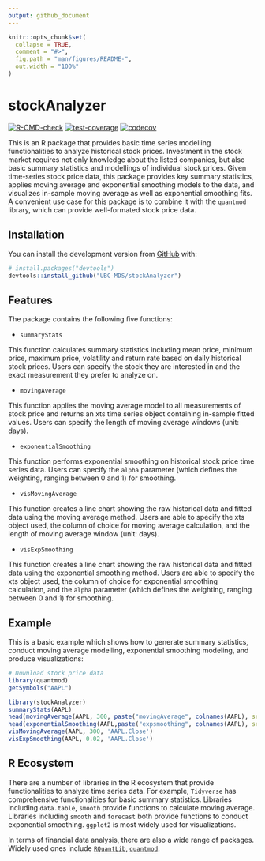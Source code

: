 ```yaml
---
output: github_document
---
```


<!-- README.md is generated from README.Rmd. Please edit that file -->

```r
knitr::opts_chunk$set(
  collapse = TRUE,
  comment = "#>",
  fig.path = "man/figures/README-",
  out.width = "100%"
)
```

# stockAnalyzer

<!-- badges: start -->
[![R-CMD-check](https://github.com/UBC-MDS/stockAnalyzer/workflows/R-CMD-check/badge.svg)](https://github.com/UBC-MDS/stockAnalyzer/actions) [![test-coverage](https://github.com/UBC-MDS/stockAnalyzer/actions/workflows/test-coverage.yaml/badge.svg)](https://github.com/UBC-MDS/stockAnalyzer/actions/workflows/test-coverage.yaml) [![codecov](https://codecov.io/gh/UBC-MDS/stockAnalyzer/branch/main/graph/badge.svg)](https://codecov.io/gh/UBC-MDS/stockAnalyzer)
<!-- badges: end -->

This is an R package that provides basic time series modelling functionalities to analyze historical stock prices. Investment in the stock market requires not only knowledge about the listed companies, but also basic summary statistics and modellings of individual stock prices. Given time-series stock price data, this package provides key summary statistics, applies moving average and exponential smoothing models to the data, and visualizes in-sample moving average as well as exponential smoothing fits. A convenient use case for this package is to combine it with the `quantmod` library, which can provide well-formated stock price data.

## Installation

You can install the development version from [GitHub](https://github.com/) with:

``` r
# install.packages("devtools")
devtools::install_github("UBC-MDS/stockAnalyzer")
```

## Features

The package contains the following five functions:

- `summaryStats`

This function calculates summary statistics including mean price, minimum price, maximum price, volatility and return rate based on daily historical stock prices. Users can specify the stock they are interested in and the exact measurement they prefer to analyze on. 

- `movingAverage`

This function applies the moving average model to all measurements of stock price and returns an xts time series object containing in-sample fitted values. Users can specify the length of moving average windows (unit: days).

- `exponentialSmoothing`

This function performs exponential smoothing on historical stock price time series data. Users can specify the `alpha` parameter (which defines the weighting, ranging between 0 and 1) for smoothing.

- `visMovingAverage`

This function creates a line chart showing the raw historical data and fitted data using the moving average method. Users are able to specify the xts object used, the column of choice for moving average calculation, and the length of moving average window (unit: days).

- `visExpSmoothing`

This function creates a line chart showing the raw historical data and fitted data using the exponential smoothing method. Users are able to specify the xts object used, the column of choice for exponential smoothing calculation, and the `alpha` parameter (which defines the weighting, ranging between 0 and 1) for smoothing.

## Example

This is a basic example which shows how to generate summary statistics, conduct moving average modelling, exponential smoothing modeling, and produce visualizations:

```r
# Download stock price data
library(quantmod)
getSymbols("AAPL")

library(stockAnalyzer)
summaryStats(AAPL)
head(movingAverage(AAPL, 300, paste("movingAverage", colnames(AAPL), sep="_")))
head(exponentialSmoothing(AAPL,paste("expsmoothing", colnames(AAPL), sep="_"), 0.02))
visMovingAverage(AAPL, 300, 'AAPL.Close')
visExpSmoothing(AAPL, 0.02, 'AAPL.Close')
```

## R Ecosystem

There are a number of libraries in the R ecosystem that provide functionalities to analyze time series data. For example, `Tidyverse` has comprehensive functionalities for basic summary statistics. Libraries including `data.table`, `smooth` provide functions to calculate moving average. Libraries including `smooth` and `forecast` both provide functions to conduct exponential smoothing. `ggplot2` is most widely used for visualizations. 

In terms of financial data analysis, there are also a wide range of packages. Widely used ones include [`RQuantLib`](https://cran.r-project.org/web/packages/RQuantLib/index.html), [`quantmod`](https://cran.r-project.org/web/packages/quantmod/index.html). 
